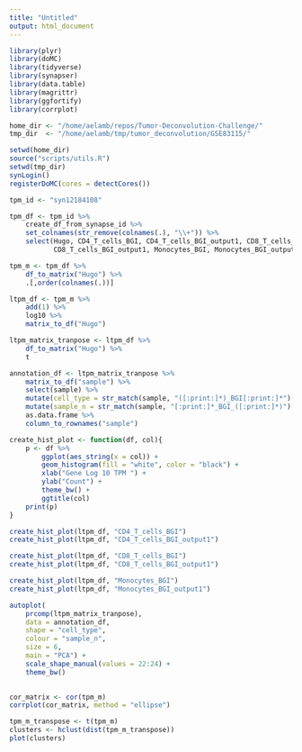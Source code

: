 ```yaml
---
title: "Untitled"
output: html_document
---
```


```r
library(plyr)
library(doMC)
library(tidyverse)
library(synapser)
library(data.table)
library(magrittr)
library(ggfortify)
library(corrplot)

home_dir <- "/home/aelamb/repos/Tumor-Deconvolution-Challenge/"
tmp_dir  <- "/home/aelamb/tmp/tumor_deconvolution/GSE83115/"

setwd(home_dir)
source("scripts/utils.R")
setwd(tmp_dir)
synLogin()
registerDoMC(cores = detectCores())
```


```r

tpm_id <- "syn12184108"

tpm_df <- tpm_id %>% 
    create_df_from_synapse_id %>% 
    set_colnames(str_remove(colnames(.), "\\+")) %>% 
    select(Hugo, CD4_T_cells_BGI, CD4_T_cells_BGI_output1, CD8_T_cells_BGI,
           CD8_T_cells_BGI_output1, Monocytes_BGI, Monocytes_BGI_output1)

tpm_m <- tpm_df %>% 
    df_to_matrix("Hugo") %>% 
    .[,order(colnames(.))]

ltpm_df <- tpm_m %>% 
    add(1) %>% 
    log10 %>% 
    matrix_to_df("Hugo")

ltpm_matrix_tranpose <- ltpm_df %>% 
    df_to_matrix("Hugo") %>% 
    t

annotation_df <- ltpm_matrix_tranpose %>% 
    matrix_to_df("sample") %>% 
    select(sample) %>% 
    mutate(cell_type = str_match(sample, "([:print:]*)_BGI[:print:]*")[,2]) %>% 
    mutate(sample_n = str_match(sample, "[:print:]*_BGI_([:print:]*)")[,2]) %>% 
    as.data.frame %>% 
    column_to_rownames("sample") 

```


```r

create_hist_plot <- function(df, col){
    p <- df %>% 
        ggplot(aes_string(x = col)) +
        geom_histogram(fill = "white", color = "black") +
        xlab("Gene Log 10 TPM ") +
        ylab("Count") +
        theme_bw() +
        ggtitle(col)
    print(p)
}

create_hist_plot(ltpm_df, "CD4_T_cells_BGI")  
create_hist_plot(ltpm_df, "CD4_T_cells_BGI_output1")    

create_hist_plot(ltpm_df, "CD8_T_cells_BGI")  
create_hist_plot(ltpm_df, "CD8_T_cells_BGI_output1")    

create_hist_plot(ltpm_df, "Monocytes_BGI")  
create_hist_plot(ltpm_df, "Monocytes_BGI_output1")   

```


```r

autoplot(
    prcomp(ltpm_matrix_tranpose), 
    data = annotation_df, 
    shape = "cell_type", 
    colour = "sample_n",
    size = 6,
    main = "PCA") +
    scale_shape_manual(values = 22:24) +
    theme_bw() 
    

```

```r
cor_matrix <- cor(tpm_m)
corrplot(cor_matrix, method = "ellipse")
```

```r
tpm_m_transpose <- t(tpm_m)
clusters <- hclust(dist(tpm_m_transpose))
plot(clusters)

```



